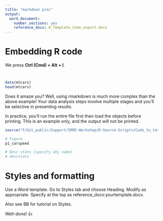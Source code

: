 ```yaml
---
title: "markdown prac"
output:
  word_document:
    number_sections: yes
    reference_docx: 0_Template_Code_export.docx
---
```


# Embedding R code

We press **Ctrl (Cmd) + Alt + I**.

```r

```

```r

```

```r
data(mtcars)
head(mtcars)
```

Does it amaze you? Well, using rmarkdown is much more complex than the above example! Your data analysis steps involve multiple stages and you'll be selective in presenting results.

In practice, you'll run the entire file first then load the objects before printing. This is an example only, and the output will not be printed.

```r
source("F/Git_public/Support/SRMS-Workshop/R-Source-Scripts/Code_to_test1.R")

```
```r
# Figure
p1_carspeed

# Desc stats (specify obj name)
# descstats
```

#  Styles and formatting 
Use a Word template. Go to Styles tab and choose Heading. Modify as appropriate. Specify at the top as reference_docx:yourtemplate.docx.

Also see BB for tutorial on Styles. 


Well-done! 👍
